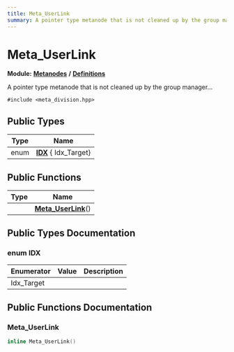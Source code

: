 ```yaml
---
title: Meta_UserLink
summary: A pointer type metanode that is not cleaned up by the group manager... 
---
```


# Meta_UserLink

**Module:** **[Metanodes](../../modules/metanodes/index.mdx)** **/** **[Definitions](../../modules/metanodes/definitions.mdx)**

A pointer type metanode that is not cleaned up by the group manager... 

`#include <meta_division.hpp>`

## Public Types

| Type           | Name           |
| -------------- | -------------- |
| enum| **[IDX](.#enum-idx)** { Idx_Target} |

## Public Functions

| Type           | Name           |
| -------------- | -------------- |
| | **[Meta_UserLink](#meta-userlink)**() |

## Public Types Documentation

### enum IDX

| Enumerator | Value | Description |
| ---------- | ----- | ----------- |
| Idx_Target | |   |

## Public Functions Documentation

### Meta_UserLink

```cpp
inline Meta_UserLink()
```
